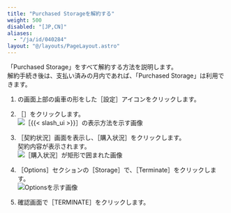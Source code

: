 ```yaml
---
title: "Purchased Storageを解約する"
weight: 500
disabled: "[JP,CN]"
aliases:
  - "/ja/id/040284"
layout: "@/layouts/PageLayout.astro"
---
```




「Purchased Storage」をすべて解約する方法を説明します。  
解約手続き後は、支払い済みの月内であれば、「Purchased Storage」は利用できます。  

1. <Kintone />の画面上部の歯車の形をした<Wovn>［設定］</Wovn>アイコンをクリックします。  

1. <Wovn>［<SlashUi />］</Wovn>をクリックします。  
   <Img src="/k/kintone/img-ja/disk_storage_terminate_img01.png" alt="［{{&lt; slash_ui &gt;}}］の表示方法を示す画像" />

1. <Wovn>［契約状況］</Wovn>画面を表示し、<Wovn>［購入状況］</Wovn>をクリックします。  
  契約内容が表示されます。  
   <Img src="/k/kintone/img-ja/disk_storage_terminate_img02.png" alt="［購入状況］が矩形で囲まれた画像" />

1. <Wovn>［Options］</Wovn>セクションの<Wovn>［Storage］</Wovn>で、<Wovn>［Terminate］</Wovn>をクリックします。  
   <Img src="/k/kintone/img-ja/disk_storage_terminate_img07.png" alt="Optionsを示す画像" />

1. 確認画面で<Wovn>［TERMINATE］</Wovn>をクリックします。  
